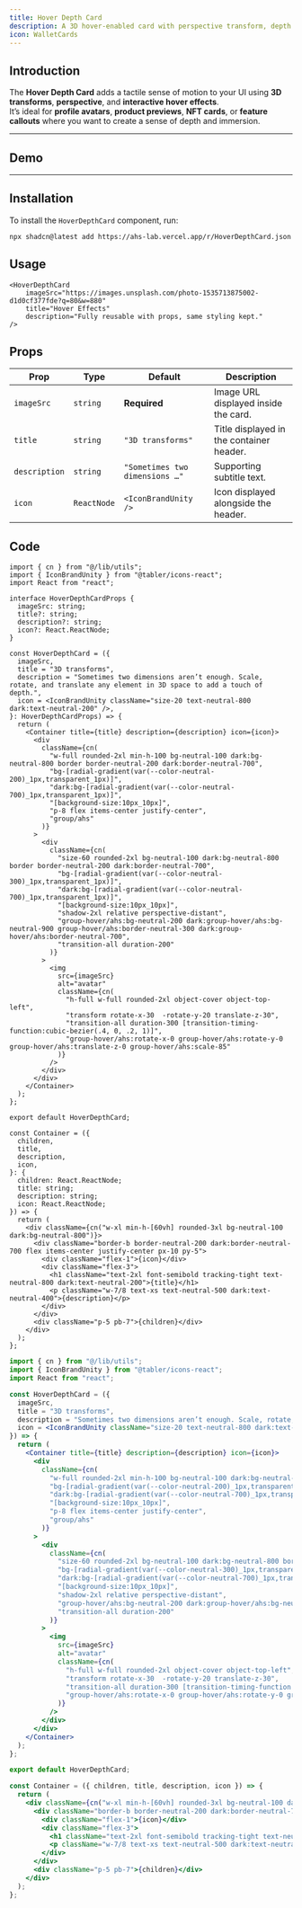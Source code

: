 ```yaml
---
title: Hover Depth Card
description: A 3D hover-enabled card with perspective transform, depth motion, and dark mode support. Perfect for showcasing avatars, product previews, or feature highlights with interactive flair.
icon: WalletCards
---
```


## Introduction

The **Hover Depth Card** adds a tactile sense of motion to your UI using **3D transforms**, **perspective**, and **interactive hover effects**.  
It’s ideal for **profile avatars**, **product previews**, **NFT cards**, or **feature callouts** where you want to create a sense of depth and immersion.

---

## Demo

<Preview link="HoverDepthCard" url="https://ahs-lab.vercel.app/r/HoverDepthCard.json">
<HoverDepthCard
  imageSrc="https://images.unsplash.com/photo-1535713875002-d1d0cf377fde?q=80&w=880"
  title="Hover Effects"
  description="Fully reusable with props, same styling kept."
/>
</Preview>

---

## Installation

To install the `HoverDepthCard` component, run:
```npm
npx shadcn@latest add https://ahs-lab.vercel.app/r/HoverDepthCard.json
```

## Usage
```tsx
<HoverDepthCard
    imageSrc="https://images.unsplash.com/photo-1535713875002-d1d0cf377fde?q=80&w=880"
    title="Hover Effects"
    description="Fully reusable with props, same styling kept."
/>
```
## Props

| Prop          | Type        | Default                        | Description                              |
| ------------- | ----------- | ------------------------------ | ---------------------------------------- |
| `imageSrc`    | `string`    | **Required**                   | Image URL displayed inside the card.     |
| `title`       | `string`    | `"3D transforms"`              | Title displayed in the container header. |
| `description` | `string`    | `"Sometimes two dimensions …"` | Supporting subtitle text.                |
| `icon`        | `ReactNode` | `<IconBrandUnity />`           | Icon displayed alongside the header.     |


## Code
```tsx tab="tsx"
import { cn } from "@/lib/utils";
import { IconBrandUnity } from "@tabler/icons-react";
import React from "react";

interface HoverDepthCardProps {
  imageSrc: string;
  title?: string;
  description?: string;
  icon?: React.ReactNode;
}

const HoverDepthCard = ({
  imageSrc,
  title = "3D transforms",
  description = "Sometimes two dimensions aren’t enough. Scale, rotate, and translate any element in 3D space to add a touch of depth.",
  icon = <IconBrandUnity className="size-20 text-neutral-800 dark:text-neutral-200" />,
}: HoverDepthCardProps) => {
  return (
    <Container title={title} description={description} icon={icon}>
      <div
        className={cn(
          "w-full rounded-2xl min-h-100 bg-neutral-100 dark:bg-neutral-800 border border-neutral-200 dark:border-neutral-700",
          "bg-[radial-gradient(var(--color-neutral-200)_1px,transparent_1px)]",
          "dark:bg-[radial-gradient(var(--color-neutral-700)_1px,transparent_1px)]",
          "[background-size:10px_10px]",
          "p-8 flex items-center justify-center",
          "group/ahs"
        )}
      >
        <div
          className={cn(
            "size-60 rounded-2xl bg-neutral-100 dark:bg-neutral-800 border border-neutral-200 dark:border-neutral-700",
            "bg-[radial-gradient(var(--color-neutral-300)_1px,transparent_1px)]",
            "dark:bg-[radial-gradient(var(--color-neutral-700)_1px,transparent_1px)]",
            "[background-size:10px_10px]",
            "shadow-2xl relative perspective-distant",
            "group-hover/ahs:bg-neutral-200 dark:group-hover/ahs:bg-neutral-900 group-hover/ahs:border-neutral-300 dark:group-hover/ahs:border-neutral-700",
            "transition-all duration-200"
          )}
        >
          <img
            src={imageSrc}
            alt="avatar"
            className={cn(
              "h-full w-full rounded-2xl object-cover object-top-left",
              "transform rotate-x-30  -rotate-y-20 translate-z-30",
              "transition-all duration-300 [transition-timing-function:cubic-bezier(.4, 0, .2, 1)]",
              "group-hover/ahs:rotate-x-0 group-hover/ahs:rotate-y-0 group-hover/ahs:translate-z-0 group-hover/ahs:scale-85"
            )}
          />
        </div>
      </div>
    </Container>
  );
};

export default HoverDepthCard;

const Container = ({
  children,
  title,
  description,
  icon,
}: {
  children: React.ReactNode;
  title: string;
  description: string;
  icon: React.ReactNode;
}) => {
  return (
    <div className={cn("w-xl min-h-[60vh] rounded-3xl bg-neutral-100 dark:bg-neutral-800")}>
      <div className="border-b border-neutral-200 dark:border-neutral-700 flex items-center justify-center px-10 py-5">
        <div className="flex-1">{icon}</div>
        <div className="flex-3">
          <h1 className="text-2xl font-semibold tracking-tight text-neutral-800 dark:text-neutral-200">{title}</h1>
          <p className="w-7/8 text-xs text-neutral-500 dark:text-neutral-400">{description}</p>
        </div>
      </div>
      <div className="p-5 pb-7">{children}</div>
    </div>
  );
};
```

```jsx tab="jsx"
import { cn } from "@/lib/utils";
import { IconBrandUnity } from "@tabler/icons-react";
import React from "react";

const HoverDepthCard = ({
  imageSrc,
  title = "3D transforms",
  description = "Sometimes two dimensions aren’t enough. Scale, rotate, and translate any element in 3D space to add a touch of depth.",
  icon = <IconBrandUnity className="size-20 text-neutral-800 dark:text-neutral-200" />,
}) => {
  return (
    <Container title={title} description={description} icon={icon}>
      <div
        className={cn(
          "w-full rounded-2xl min-h-100 bg-neutral-100 dark:bg-neutral-800 border border-neutral-200 dark:border-neutral-700",
          "bg-[radial-gradient(var(--color-neutral-200)_1px,transparent_1px)]",
          "dark:bg-[radial-gradient(var(--color-neutral-700)_1px,transparent_1px)]",
          "[background-size:10px_10px]",
          "p-8 flex items-center justify-center",
          "group/ahs"
        )}
      >
        <div
          className={cn(
            "size-60 rounded-2xl bg-neutral-100 dark:bg-neutral-800 border border-neutral-200 dark:border-neutral-700",
            "bg-[radial-gradient(var(--color-neutral-300)_1px,transparent_1px)]",
            "dark:bg-[radial-gradient(var(--color-neutral-700)_1px,transparent_1px)]",
            "[background-size:10px_10px]",
            "shadow-2xl relative perspective-distant",
            "group-hover/ahs:bg-neutral-200 dark:group-hover/ahs:bg-neutral-900 group-hover/ahs:border-neutral-300 dark:group-hover/ahs:border-neutral-700",
            "transition-all duration-200"
          )}
        >
          <img
            src={imageSrc}
            alt="avatar"
            className={cn(
              "h-full w-full rounded-2xl object-cover object-top-left",
              "transform rotate-x-30  -rotate-y-20 translate-z-30",
              "transition-all duration-300 [transition-timing-function:cubic-bezier(.4, 0, .2, 1)]",
              "group-hover/ahs:rotate-x-0 group-hover/ahs:rotate-y-0 group-hover/ahs:translate-z-0 group-hover/ahs:scale-85"
            )}
          />
        </div>
      </div>
    </Container>
  );
};

export default HoverDepthCard;

const Container = ({ children, title, description, icon }) => {
  return (
    <div className={cn("w-xl min-h-[60vh] rounded-3xl bg-neutral-100 dark:bg-neutral-800")}>
      <div className="border-b border-neutral-200 dark:border-neutral-700 flex items-center justify-center px-10 py-5">
        <div className="flex-1">{icon}</div>
        <div className="flex-3">
          <h1 className="text-2xl font-semibold tracking-tight text-neutral-800 dark:text-neutral-200">{title}</h1>
          <p className="w-7/8 text-xs text-neutral-500 dark:text-neutral-400">{description}</p>
        </div>
      </div>
      <div className="p-5 pb-7">{children}</div>
    </div>
  );
};

```

